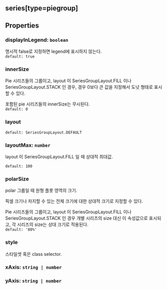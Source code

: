## series[type=piegroup]

## Properties

### displayInLegend: `boolean`
명시적 false로 지정하면 legend에 표시하지 않는다.  
`default: true`  

### innerSize
Pie 시리즈들의 그룹이고, 
 layout 이  SeriesGroupLayout.FILL 이나  SeriesGroupLayout.STACK 인 경우,
경우 0보다 큰 값을 지정해서 도넛 형태로 표시할 수 있다.


포함된 pie 시리즈들의 innerSize는 무시된다.  
`default: 0`  

### layout
`default: SeriesGroupLayout.DEFAULT`  

### layoutMax: `number`
layout 이  SeriesGroupLayout.FILL 일 때 상대적 최대값.

  
`default: 100`  

### polarSize
polar 그룹일 때 원형 플롯 영역의 크기.


픽셀 크기나 차지할 수 있는 전체 크기에 대한 상대적 크기로 지정할 수 있다.


Pie 시리즈들의 그룹이고, 
 layout 이  SeriesGroupLayout.FILL 이나  SeriesGroupLayout.STACK 인 경우
개별 시리즈의 size 대신 이 속성값으로 표시되고,
각 시리즈의 size는 상대 크기로 적용된다.  
`default: '80%'`  

### style
스타일셋 혹은 class selector.  

### xAxis: `string | number`

### yAxis: `string | number`
